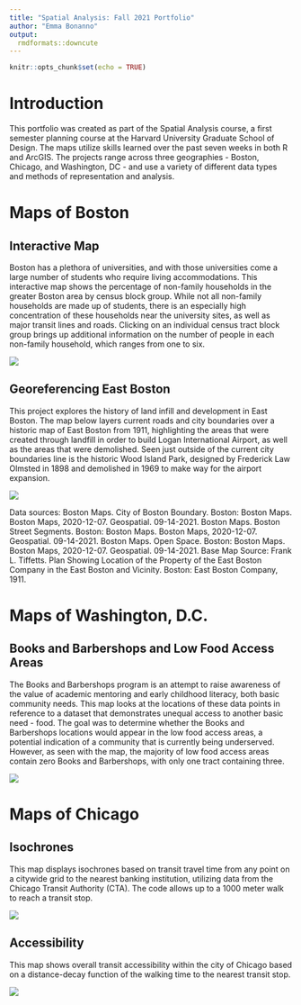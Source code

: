 ```yaml
---
title: "Spatial Analysis: Fall 2021 Portfolio"
author: "Emma Bonanno"
output: 
  rmdformats::downcute
---
```


```r
knitr::opts_chunk$set(echo = TRUE)
```

# Introduction

This portfolio was created as part of the Spatial Analysis course, a first semester planning course at the Harvard University Graduate School of Design. The maps utilize skills learned over the past seven weeks in both R and ArcGIS. The projects range across three geographies - Boston, Chicago, and Washington, DC - and use a variety of different data types and methods of representation and analysis. 

# Maps of Boston

## Interactive Map

Boston has a plethora of universities, and with those universities come a large number of students who require living accommodations. This interactive map shows the percentage of non-family households in the greater Boston area by census block group. While not all non-family households are made up of students, there is an especially high concentration of these households near the university sites, as well as major transit lines and roads. Clicking on an individual census tract block group brings up additional information on the number of people in each non-family household, which ranges from one to six. 

[![](thumbnails/boston_nonfamily.png)](https://ebonanno2.github.io/bonanno_portfolio/fullsize/boston_nonfamily.html){target="_blank"}

## Georeferencing East Boston

This project explores the history of land infill and development in East Boston. The map below layers current roads and city boundaries over a historic map of East Boston from 1911, highlighting the areas that were created through
landfill in order to build Logan International Airport, as well as the areas that were demolished. Seen just outside of the current city boundaries line is the historic Wood Island Park, designed by Frederick Law Olmsted in 1898 and demolished in 1969 to make way for the airport expansion.

[![](thumbnails/East_Boston_Georeferencing.png)](https://ebonanno2.github.io/bonanno_portfolio/fullsize/East_Boston_georeferencing.pdf){target="_blank"}

Data sources: Boston Maps. City of Boston Boundary. Boston: Boston Maps. Boston Maps, 2020-12-07. Geospatial. 09-14-2021.
Boston Maps. Boston Street Segments. Boston: Boston Maps. Boston Maps, 2020-12-07. Geospatial. 09-14-2021.
Boston Maps. Open Space. Boston: Boston Maps. Boston Maps, 2020-12-07. Geospatial. 09-14-2021.
Base Map Source: Frank L. Tiffetts. Plan Showing Location of the Property of the East Boston Company in the East Boston and Vicinity. Boston: East Boston Company, 1911.

# Maps of Washington, D.C.

## Books and Barbershops and Low Food Access Areas

The Books and Barbershops program is an attempt to raise awareness of the value of academic mentoring and early childhood literacy, both basic community needs. This map looks at the locations of these data points in reference to a dataset that demonstrates unequal access to another basic need - food. The goal was to determine whether the Books and Barbershops locations would appear in the low food access areas, a potential indication of a community that is currently being underserved. However, as seen with the map, the majority of low food access areas contain zero Books and Barbershops, with only one tract containing three. 

[![](thumbnails/BB_low_food.png)](https://ebonanno2.github.io/bonanno_portfolio/fullsize/BB_low_food.pdf){target="_blank"}


# Maps of Chicago

## Isochrones

This map displays isochrones based on transit travel time from any point on a citywide grid to the nearest banking institution, utilizing data from the Chicago Transit Authority (CTA). The code allows up to a 1000 meter walk to reach a transit stop.

[![](thumbnails/Chicago_banks_isochrone.png)](https://ebonanno2.github.io/bonanno_portfolio/fullsize/Chicago_banks_isochrone.pdf){target="_blank"}

## Accessibility

This map shows overall transit accessibility within the city of Chicago based on a distance-decay function of the walking time to the nearest transit stop.

[![](thumbnails/Chicago_accessibility.png)](https://ebonanno2.github.io/bonanno_portfolio/fullsize/Chicago_accessibility.pdf){target="_blank"}
